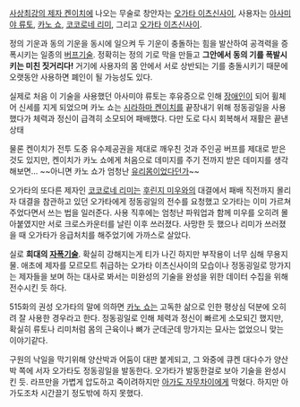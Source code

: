 [[사상최강의 제자 켄이치]]에 나오는 무술로 창안자는 [[오가타 이츠신사이]], 사용자는 [[아사미야 류토]], [[카노 쇼]], [[코코로네 리미]], 그리고 [[오가타 이츠신사이]].

정의 기운과 동의 기운을 동시에 일으켜 두 기운이 충돌하는 힘을 발산하여 공격력을 증폭시키는 일종의 [[버프]]기술. 
정확히는 정의 기로 막을 만들고 '''그안에서 동의 기를 폭발시키는 미친 짓거리다!''' 거기에 사용자의 몸 안에서 서로 상반되는 기를 충돌시키기 때문에 오랫동안 사용하면 폐인이 될 가능성도 있다.

실제로 처음 이 기술을 사용했던 아사미야 류토는 후유증으로 인해 [[장애인]]이 되어 휠체어 신세를 지게 되었으며 카노 쇼는 [[시라하마 켄이치]]를 끝장내기 위해 정동굉일을 사용했다가 체력과 정신이 급격히 소모되어 패배했다. 다만 도로 다시 회복해서 재활은 끝낸 상태

물론 켄이치가 전투 도중 유수제공권을 제대로 깨우친 것과 주인공 버프를 제대로 받은 것도 있지만, 켄이치가 카노 쇼에게 처음으로 데미지를 주기 전까지 받은 데미지를 생각해보면... ~~아니면 카노 쇼가 엄청난 [[유리몸]]이었다던가~~

오가타의 또다른 제자인 [[코코로네 리미]]는 [[후린지 미우]]와의 대결에서 패배 직전까지 몰리자 대결을 참관하고 있던 오가타에게 정동굉일의 전수를 요청했고 오가타는 이미 가르쳐 주었다면서 쓰는 법을 일러준다. 사용 직후에는 엄청난 파워업과 함께 미우를 오히려 몰아붙였지만 서로 크로스카운터를 날린 이후 쓰러졌다. 사망한 듯 했으나 리미가 쓰러졌을 때 오가타가 응급처치를 해주었기에 가까스로 살았다.

실로 '''희대의 [[자폭]]기술'''. 확실히 강해지는게 티가 나긴 하지만 부작용이 너무 심해 무용지물. 애초에 제자를 모르모트 취급하는 오가타 이츠신사이의 모습이나 정동굉일로 망가지는 제자들을 보며 하는 대사로 봐서는 미완성의 기술을 완성을 위한 데이터 수집을 위해 전수시킨 듯 하다.

515화의 권성 오가타의 말에 의하면 [[카노 쇼]]는 고독한 삶으로 인한 평상심 덕분에 오히려 잘 사용한 경우라고 한다. 정동굉일로 인해 체력과 정신이 빠르게 소모되긴 했지만, 확실히 류토나 리미처럼 몸의 근육이나 뼈가 군데군데 망가지는 묘사는 없었으니 맞는 이야기같다.

구원의 낙일을 막기위해 양산박과 어둠이 대판 붙게되고, 그 와중에 큐켄 대다수가 양산박 쪽에 서자 오가타도 정동굉일을 발동한다. 오가타가 발동한걸로 보아 기술을 완성시킨 듯. 라프만을 가볍게 압도하고 죽이려하지만 [[아가도 자무차이]]에게 막혔다. 하지만 아가도조차 시간끌기 정도밖에 하지 못했다.
